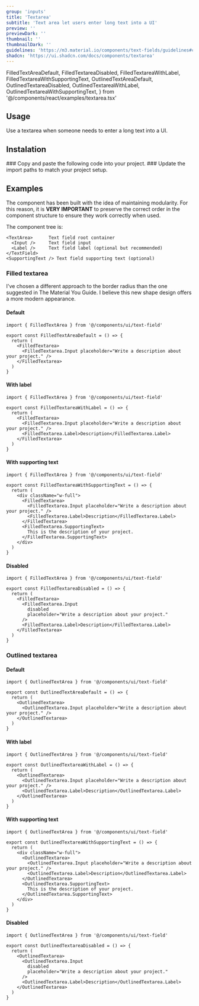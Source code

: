 ```yaml
---
group: 'inputs'
title: 'Textarea'
subtitle: 'Text area let users enter long text into a UI'
preview: ''
previewDark: ''
thumbnail: ''
thumbnailDark: ''
guidelines: 'https://m3.material.io/components/text-fields/guidelines#caf14aa9-26ce-48cc-9076-3a383a9ad679'
shadcn: 'https://ui.shadcn.com/docs/components/textarea'
---
```


  FilledTextAreaDefault,
  FilledTextareaDisabled,
  FilledTextareaWithLabel,
  FilledTextareaWithSupportingText,
  OutlinedTextAreaDefault,
  OutlinedTextareaDisabled,
  OutlinedTextareaWithLabel,
  OutlinedTextareaWithSupportingText,
} from '@/components/react/examples/textarea.tsx'

## Usage

Use a textarea when someone needs to enter a long text into a UI.

## Instalation

<Steps>

<Step>
  ### Copy and paste the following code into your project.
  <ComponentSource name="textarea" />
</Step>

<Step>
### Update the import paths to match your project setup.

</Step>

</Steps>

## Examples

The component has been built with the idea of maintaining modularity. For this reason, it is **VERY IMPORTANT** to preserve the correct order in the component structure to ensure they work correctly when used.

The component tree is:

```tsx
<TextArea>      Text field root container
  <Input />     Text field input
  <Label />     Text field label (optional but recommended)
</TextField>
<SupportingText /> Text field supporting text (optional)
```

### Filled textarea

I've chosen a different approach to the border radius than the one suggested in The Material You Guide. I believe this new shape design offers a more modern appearance.

#### Default

<ComponentContainer>
  <FilledTextAreaDefault slot='preview'/>

```tsx
import { FilledTextArea } from '@/components/ui/text-field'

export const FilledTextAreaDefault = () => {
  return (
    <FilledTextarea>
      <FilledTextarea.Input placeholder="Write a description about your project." />
    </FilledTextarea>
  )
}
```

</ComponentContainer>

#### With label

<ComponentContainer>
  <FilledTextareaWithLabel slot='preview'/>

```tsx
import { FilledTextArea } from '@/components/ui/text-field'

export const FilledTextareaWithLabel = () => {
  return (
    <FilledTextarea>
      <FilledTextarea.Input placeholder="Write a description about your project." />
      <FilledTextarea.Label>Description</FilledTextarea.Label>
    </FilledTextarea>
  )
}
```

</ComponentContainer>

#### With supporting text

<ComponentContainer>
  <FilledTextareaWithSupportingText slot='preview'/>

```tsx
import { FilledTextArea } from '@/components/ui/text-field'

export const FilledTextareaWithSupportingText = () => {
  return (
    <div className="w-full">
      <FilledTextarea>
        <FilledTextarea.Input placeholder="Write a description about your project." />
        <FilledTextarea.Label>Description</FilledTextarea.Label>
      </FilledTextarea>
      <FilledTextarea.SupportingText>
        This is the description of your project.
      </FilledTextarea.SupportingText>
    </div>
  )
}
```

</ComponentContainer>

#### Disabled

<ComponentContainer>
  <FilledTextareaDisabled slot='preview'/>

```tsx
import { FilledTextArea } from '@/components/ui/text-field'

export const FilledTextareaDisabled = () => {
  return (
    <FilledTextarea>
      <FilledTextarea.Input
        disabled
        placeholder="Write a description about your project."
      />
      <FilledTextarea.Label>Description</FilledTextarea.Label>
    </FilledTextarea>
  )
}
```

</ComponentContainer>

### Outlined textarea

#### Default

<ComponentContainer>
  <OutlinedTextAreaDefault slot='preview'/>

```tsx
import { OutlinedTextArea } from '@/components/ui/text-field'

export const OutlinedTextAreaDefault = () => {
  return (
    <OutlinedTextarea>
      <OutlinedTextarea.Input placeholder="Write a description about your project." />
    </OutlinedTextarea>
  )
}
```

</ComponentContainer>

#### With label

<ComponentContainer>
  <OutlinedTextareaWithLabel slot='preview'/>

```tsx
import { OutlinedTextArea } from '@/components/ui/text-field'

export const OutlinedTextareaWithLabel = () => {
  return (
    <OutlinedTextarea>
      <OutlinedTextarea.Input placeholder="Write a description about your project." />
      <OutlinedTextarea.Label>Description</OutlinedTextarea.Label>
    </OutlinedTextarea>
  )
}
```

</ComponentContainer>

#### With supporting text

<ComponentContainer>
  <OutlinedTextareaWithSupportingText slot='preview'/>

```tsx
import { OutlinedTextArea } from '@/components/ui/text-field'

export const OutlinedTextareaWithSupportingText = () => {
  return (
    <div className="w-full">
      <OutlinedTextarea>
        <OutlinedTextarea.Input placeholder="Write a description about your project." />
        <OutlinedTextarea.Label>Description</OutlinedTextarea.Label>
      </OutlinedTextarea>
      <OutlinedTextarea.SupportingText>
        This is the description of your project.
      </OutlinedTextarea.SupportingText>
    </div>
  )
}
```

</ComponentContainer>

#### Disabled

<ComponentContainer>
  <OutlinedTextareaDisabled slot='preview'/>

```tsx
import { OutlinedTextArea } from '@/components/ui/text-field'

export const OutlinedTextareaDisabled = () => {
  return (
    <OutlinedTextarea>
      <OutlinedTextarea.Input
        disabled
        placeholder="Write a description about your project."
      />
      <OutlinedTextarea.Label>Description</OutlinedTextarea.Label>
    </OutlinedTextarea>
  )
}
```

</ComponentContainer>
